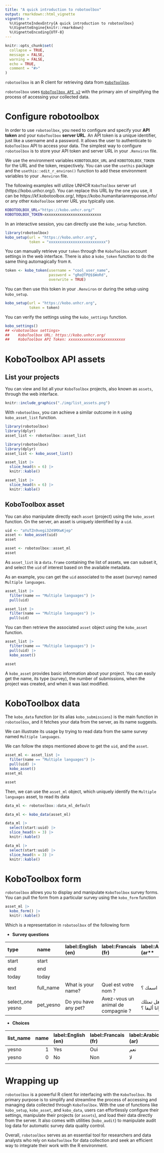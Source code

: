 ```yaml
---
title: "A quick introduction to robotoolbox"
output: rmarkdown::html_vignette
vignette: >
  %\VignetteIndexEntry{A quick introduction to robotoolbox}
  %\VignetteEngine{knitr::rmarkdown}
  %\VignetteEncoding{UTF-8}
---
```


```r
knitr::opts_chunk$set(
  collapse = TRUE,
  message = FALSE,
  warning = FALSE,
  echo = TRUE,
  comment = "#>"
)

```

`robotoolbox` is an R client for retrieving data from [`KoboToolbox`](https://www.kobotoolbox.org).

`robotoolbox` uses [`KoboToolbox API v2`](https://support.kobotoolbox.org/api.html) with the primary aim of simplifying the process of accessing your collected data.

# Configure robotoolbox

In order to use `robotoolbox`, you need to configure and specify your **API token** and your `KoboToolbox` **server URL**. An API token is a unique identifier, just like a username and a password. It allows the user to authenticate to `KoboToolbox` API to access your data. The simplest way to configure `robotoolbox` is to store your API token and server URL in your `.Renviron` file.

We use the environment variables `KOBOTOOLBOX_URL` and `KOBOTOOLBOX_TOKEN` for the URL and the token, respectively. You can use the `usethis` package and the `usethis::edit_r_environ()` function to add these environment variables to your `.Renviron` file.

The following examples will utilize UNHCR `KoboToolbox` server url (https://kobo.unhcr.org/). You can replace this URL by the one you use, it can be https://kf.kobotoolbox.org/, https://kobo.humanitarianresponse.info/ or any other `KoboToolbox` server URL you typically use.

```bash
KOBOTOOLBOX_URL="https://kobo.unhcr.org/"
KOBOTOOLBOX_TOKEN=xxxxxxxxxxxxxxxxxxxxxxxxxx
```

In an interactive session, you can directly use the `kobo_setup` function.

```r
library(robotoolbox)
kobo_setup(url = "https://kobo.unhcr.org",
           token = "xxxxxxxxxxxxxxxxxxxxxxxxxx")
```

You can manually retrieve your `token` through the `KoboToolbox` account settings in the web interface. There is also a `kobo_token` function to do the same thing automagically from `R`.

```r
token <- kobo_token(username = "cool_user_name",
                    password = "gRe@TP@$$WoRd",
                    overwrite = TRUE)
```

You can then use this token in your `.Renviron` or during the setup using `kobo_setup`.

```r
kobo_setup(url = "https://kobo.unhcr.org",
           token = token)
```

You can verify the settings using the `kobo_settings` function.

```r
kobo_settings()
## <robotoolbox settings>
##    KoboToolbox URL: https://kobo.unhcr.org/
##    KoboToolbox API Token: xxxxxxxxxxxxxxxxxxxxxxxxxx
```

# KoboToolbox API assets

## List your projects

You can view and list all your `KoboToolbox` projects, also known as `assets`, through the web interface.

```r
knitr::include_graphics("./img/list_assets.png")
```

With `robotoolbox`, you can achieve a similar outcome in `R` using `kobo_asset_list` function.

```r
library(robotoolbox)
library(dplyr)
asset_list <- robotoolbox::asset_list
```

```r
library(robotoolbox)
library(dplyr)
asset_list <- kobo_asset_list()

asset_list |>
  slice_head(n = 6) |>
  knitr::kable()
```

```r
asset_list |>
  slice_head(n = 6) |>
  knitr::kable()
```

## KoboToolbox asset

You can also manipulate directly each `asset` (project) using the `kobo_asset` function. On the server, an asset is uniquely identified by a `uid`.

```r
uid <- "aYuTZn9vegi3Z49MXwKjep"
asset <- kobo_asset(uid)
asset
```

```r
asset <- robotoolbox::asset_ml
asset
```

As `asset_list` is a `data.frame` containing the list of assets, we can subset it, and select the `uid` of interest based on the available metadata.

As an example, you can get the `uid` associated to the asset (survey) named `Multiple languages`.

```r
asset_list |>
  filter(name == "Multiple languages") |>
  pull(uid)
```

```r
asset_list |>
  filter(name == "Multiple languages") |>
  pull(uid)
```

You can then retrieve the associated `asset` object using the `kobo_asset` function.

```r
asset_list |>
  filter(name == "Multiple languages") |>
  pull(uid) |>
  kobo_asset()
```

```r
asset
```

A `kobo_asset` provides basic information about your project. You can easily get the name, its type (survey), the number of submissions, when the project was created, and when it was last modified.

# KoboToolbox data

The `kobo_data` function (or its alias `kobo_submissions`) is the main function in `robotoolbox`, and it fetches your data from the server, as its name suggests.

We can illustrate its usage by trying to read data from the same survey named `Multiple languages`.

We can follow the steps mentioned above to get the `uid`, and the `asset`.

```r
asset_ml <- asset_list |>
  filter(name == "Multiple languages") |>
  pull(uid) |>
  kobo_asset()
asset_ml
```

```r
asset
```

Then, we can use the `asset_ml` object, which uniquely identify the `Multiple languages` asset, to read its data

```r
data_ml <- robotoolbox::data_ml_default
```

```r
data_ml <- kobo_data(asset_ml)

data_ml |>
  select(start:uuid) |>
  slice_head(n = 3) |>
  knitr::kable()
```

```r
data_ml |>
  select(start:uuid) |>
  slice_head(n = 3) |>
  knitr::kable()
```

# KoboToolbox form

`robotoolbox` allows you to display and manipulate `KoboToolbox` survey forms. You can pull the form from a particular survey using the `kobo_form` function

```r
asset_ml |>
  kobo_form() |>
  knitr::kable()
```

Which is a representation in `robotoolbox` of the following form


- **Survey questions**

| type             | name      | label::English (en)  | label::Francais (fr)               | label::Arabic (ar** |
|:-----------------|:----------|:---------------------|:-----------------------------------|:-------------------|
| start            | start     |                      |                                    |                    |
| end              | end       |                      |                                    |                    |
| today            | today     |                      |                                    |                    |
| text             | full_name | What is your name?   | Quel est votre nom ?               | ما اسمك ؟          |
| select_one yesno | pet_yesno | Do you have any pet? | Avez-vous un animal de compagnie ? | هل تمتلك حيوانا أليفا ؟ |


- **Choices**

| list_name | name | label::English (en) | label::Francais (fr) | label::Arabic (ar) |
|:----------|-----:|:--------------------|:---------------------|:-------------------|
| yesno     |    1 | Yes                 | Oui                  | نعم                |
| yesno     |    0 | No                  | Non                  | لا                 |
|           |      |                     |                      |                    |


# Wrapping up

`robotoolbox` is a powerful R client for interfacing with the `KoboToolbox`. Its primary purpose is to simplify and streamline the process of accessing and managing data collected through `KoboToolbox`. With the use of functions like `kobo_setup`, `kobo_asset`, and `kobo_data`, users can effortlessly configure their settings, manipulate their projects (or `assets`), and load their data directly from the server. It also comes with utilities (`kobo_audit`) to manipulate audit log data for automatic survey data quality control.

Overall, `robotoolbox` serves as an essential tool for researchers and data analysts who rely on `KoboToolbox` for data collection and seek an efficient way to integrate their work with the R environment.
